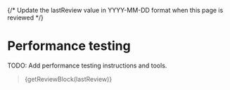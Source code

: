 
{/* Update the lastReview value in YYYY-MM-DD format when this page is reviewed */}

<Meta title="Quality assurance/Performance" />

# Performance testing

TODO: Add performance testing instructions and tools.

> {getReviewBlock(lastReview)}
